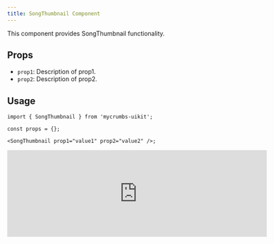 ```yaml
---
title: SongThumbnail Component
---
```




This component provides SongThumbnail functionality.

## Props

- `prop1`: Description of prop1.
- `prop2`: Description of prop2.

## Usage

```tsx
import { SongThumbnail } from 'mycrumbs-uikit';

const props = {};

<SongThumbnail prop1="value1" prop2="value2" />;
```

<iframe 
  src="https://example.com" 
  width="600" 
  height="200"
  style={{ borderRadius: '12px' }}
  className="flex"
  frameBorder="0"
/>


```tsx
/*
We're constantly improving the code you see. 
Please share your feedback here: https://form.asana.com/?k=uvp-HPgd3_hyoXRBw1IcNg&d=1152665201300829
*/

import React from "react";

interface Props {
  className: any;
}

export const SongThumbnail = ({ className }: Props): JSX.Element => {
  return (
    <div
      className={`w-[65px] h-[65px] rounded-[16px] bg-cover bg-[50%_50%] ${className}`}
    />
  );
};

```